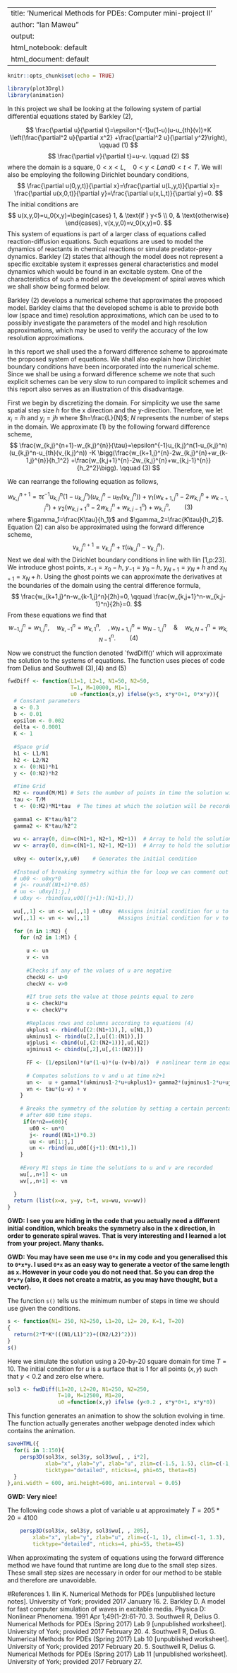 
---
title: 'Numerical Methods for PDEs: Computer mini-project II'
author: "Ian Maweu"
output:
  html_notebook: default
  html_document: default
---

```r
knitr::opts_chunk$set(echo = TRUE)
```
```r
library(plot3Drgl)
library(animation)
```

In this project we shall be looking at the following system of partial differential equations stated by Barkley (2),

$$
\frac{\partial u}{\partial t}=\epsilon^{-1}u(1-u)(u-u_{th}(v))+K \left(\frac{\partial^2 u}{\partial x^2}
+\frac{\partial^2 u}{\partial y^2}\right), \qquad (1)
$$
$$
\frac{\partial v}{\partial t}=u-v. \qquad (2)
$$
where the domain is a square, $0<x<L, \quad 0<y<L and 0<t<T.$ We will also be employing the following Dirichlet boundary conditions,
$$
\frac{\partial u(0,y,t)}{\partial x}=\frac{\partial u(L,y,t)}{\partial x}=
\frac{\partial u(x,0,t)}{\partial y}=\frac{\partial u(x,L,t)}{\partial y}=0.
$$
The initial conditions are
$$
u(x,y,0)=u_0(x,y)=\begin{cases}
                  1, & \text{if } y<5 \\
                  0,   & \text{otherwise}
\end{cases}, v(x,y,0)=v_0(x,y)=0.
$$
This system of equations is part of a larger class of equations called reaction-diffusion equations. Such equations are used to model the dynamics of reactants in chemical reactions or simulate predator-prey dynamics. Barkley (2) states that although the model does not represent a specific excitable system it expresses general characteristics and model dynamics which would be found in an excitable system. One of the characteristics of such a model are the development of spiral waves which we shall show being formed below. 

Barkley (2) develops a numerical scheme that approximates the proposed model. Barkley claims that the developed scheme is able to provide both low (space and time) resolution approximations, which can be used to to possibly investigate the parameters of the model and high resolution approximations, which may be used to verify the accuracy of the low resolution approximations. 

In this report we shall used the a forward difference scheme to approximate the proposed system of equations. We shall also explain how Dirichlet boundary conditions have been incorporated into the numerical scheme. Since we shall be using a forward difference scheme we note that such explicit schemes can be very slow to run compared to implicit schemes and this report also serves as an illustration of this disadvantage.

First we begin by discretizing the domain. For simplicity we use the same spatial step size $h$ for the x direction and the y-direction. Therefore, we let $x_i=ih$ and $y_j=jh$ where $h=\frac{L}{N}$; $N$ represents the number of steps in the domain.
We approximate $(1)$ by the following forward difference scheme,
$$
\frac{w_{k,j}^{n+1}-w_{k,j}^{n}}{\tau}=\epsilon^{-1}u_{k,j}^n(1-u_{k,j}^n)(u_{k,j}^n-u_{th}(v_{k,j}^n))
-K \bigg(\frac{w_{k+1,j}^{n}-2w_{k,j}^{n}+w_{k-1,j}^{n}}{h_1^2} 
+\frac{w_{k,j+1}^{n}-2w_{k,j}^{n}+w_{k,j-1}^{n}}{h_2^2}\bigg). \qquad (3)
$$

We can rearrange the following equation as follows,

$$
w_{k,j}^{n+1}=\tau\epsilon^{-1}u_{k,j}^n(1-u_{k,j}^n)(u_{k,j}^n-u_{th}(v_{k,j}^n))+
\gamma_1(w_{k+1,j}^{n}-2w_{k,j}^{n}+w_{k-1,j}^{n})+
\gamma_2(w_{k,j+1}^{n}-2w_{k,j}^{n}+w_{k,j-1}^{n})+w_{k,j}^n, \qquad (3)
$$
where $\gamma_1=\frac{K\tau}{h_1}$ and $\gamma_2=\frac{K\tau}{h_2}$.
Equation $(2)$ can also be approximated using the forward difference scheme,
$$
v^{n+1}_{k,j}=v^n_{k,j}+\tau \left(u_{k,j}^n-v_{k,j}^n\right).
$$
Next we deal with the Dirichlet boundary conditions in line with Ilin [1,p:23]. We introduce ghost points, $x_{-1}=x_0-h$, $y_{-1}=y_0-h$, $y_{N+1}=y_N+h$ and $x_{N+1}=x_N+h$. Using the ghost points we can approximate the derivatives at the boundaries of the domain using the central difference formula,
$$
\frac{w_{k+1,j}^n-w_{k-1,j}^n}{2h}=0, \qquad \frac{w_{k,j+1}^n-w_{k,j-1}^n}{2h}=0.
$$
From these equations we find that
$$
w^n_{-1,j}=w^n_{1,j}, \quad w^n_{k,-1}=w^n_{k,1}, \quad, w^n_{N+1,j}=w^n_{N-1,j} \quad \& \quad
w^n_{k,N+1}=w^n_{k,N-1}. \qquad (4)
$$

Now we construct the function denoted `fwdDiff()' which will approximate the solution to the systems of equations. The function uses pieces of code from Delius and Southwell (3),(4) and (5)
```r
fwdDiff <- function(L1=1, L2=1, N1=50, N2=50,
                    T=1, M=10000, M1=1,
                    u0 =function(x,y) ifelse(y<5, x*y*0+1, 0*x*y)){
  # Constant parameters
  a <- 0.3
  b <- 0.01
  epsilon <- 0.002
  delta <- 0.0001
  K <- 1
  
  #Space grid
  h1 <- L1/N1
  h2 <- L2/N2
  x <- (0:N1)*h1
  y <- (0:N2)*h2
  
  #Time Grid
  M2 <- round(M/M1) # Sets the number of points in time the solution will be recorded
  tau <- T/M
  t <- (0:M2)*M1*tau  # The times at which the solution will be recorded
  
  gamma1 <- K*tau/h1^2
  gamma2 <- K*tau/h2^2
  
  wu <- array(0, dim=c(N1+1, N2+1, M2+1))  # Array to hold the solution to u
  wv <- array(0, dim=c(N1+1, N2+1, M2+1))  # Array to hold the solution to v
  
  u0xy <- outer(x,y,u0)    # Generates the initial condition
  
  #Instead of breaking symmetry within the for loop we can comment out the if statement
  # u00 <- u0xy*0
  # j<- round((N1+1)*0.05)
  # uu <- u0xy[1:j,]
  # u0xy <- rbind(uu,u00[(j+1):(N1+1),])
  
  wu[,,1] <- un <- wu[,,1] + u0xy  #Assigns initial condition for u to the solution matrix
  wv[,,1] <- vn <- wv[,,1]         #Assigns initial condition for v to the solution matrix
  
  for (n in 1:M2) {
    for (n2 in 1:M1) {
      
      u <- un
      v <- vn
      
      #Checks if any of the values of u are negative
      checkU <- u>0
      checkV <- v>0
      
      #If true sets the value at those points equal to zero
      u <- checkU*u
      v <- checkV*v
      
      #Replaces rows and columns according to equations (4)
      ukplus1 <- rbind(u[(2:(N1+1)),], u[N1,])
      ukminus1 <- rbind(u[2,],u[(1:(N1)),])
      ujplus1 <- cbind(u[,(2:(N2+1))],u[,N2])
      ujminus1 <- cbind(u[,2],u[,(1:(N2))])
      
      FF <- (1/epsilon)*(u*(1-u)*(u-(v+b)/a))  # nonlinear term in equaiton (1)
      
      # Computes solutions to v and u at time n2+1
      un <-  u + gamma1*(ukminus1-2*u+ukplus1)+ gamma2*(ujminus1-2*u+ujplus1)+tau*FF 
      vn <- tau*(u-v) + v
    }
    
    # Breaks the symmetry of the solution by setting a certain percentage of the x domain equal to zero
    # after 600 time steps.
     if(n*n2==600){
       u00 <- un*0
       j<- round((N1+1)*0.3)
       uu <- un[1:j,]
       un <- rbind(uu,u00[(j+1):(N1+1),])
    }
    
    #Every M1 steps in time the solutions to u and v are recorded
    wu[,,n+1] <- un
    wv[,,n+1] <- vn
    
  }
  return (list(x=x, y=y, t=t, wu=wu, wv=wv))
}

```
**GWD: I see you are hiding in the code that you actually need a different initial condition, which breaks the symmetry also in the x direction, in order to generate spiral waves. That is very interesting and I learned a lot from your project. Many thanks.**

**GWD: You may have seen me use `0*x` in my code and you generalised this to `0*x*y`. I used `0*x` as an easy way to generate a vector of the same length as `x`. However in your code you do not need that. So you can drop the `0*x*y` (also, it does not create a matrix, as you may have thought, but a vector).**


The function `s()` tells us the minimum number of steps in time we should use given the conditions.
```r
s <- function(N1= 250, N2=250, L1=20, L2= 20, K=1, T=20)
{
  return(2*T*K*(((N1/L1)^2)+((N2/L2)^2)))
}
s()
```


Here we simulate the solution using a 20-by-20 square domain for time $T=10$. The initial condition for $u$ is a surface that is 1 for all points $(x,y)$ such that $y<0.2$ and zero else where.
```r
sol3 <- fwdDiff(L1=20, L2=20, N1=250, N2=250,
                T=10, M=12500, M1=20,
                u0 =function(x,y) ifelse (y<0.2 , x*y*0+1, x*y*0))
```


This function generates an animation to show the solution evolving in time. The function actually generates another webpage denoted index which contains the animation.
```r
saveHTML({
  for(i in 1:150){
    persp3D(sol3$x, sol3$y, sol3$wu[, , i*2],
            xlab="x", ylab="y", zlab="u", zlim=c(-1.5, 1.5), clim=c(-1, 1.3),
            ticktype="detailed", nticks=4, phi=65, theta=45)
  }
},ani.width = 600, ani.height=600, ani.interval = 0.05)
```
**GWD: Very nice!**

The following code shows a plot of variable u at approximately $T=205*20=4100$
```r
    persp3D(sol3$x, sol3$y, sol3$wu[, , 205],
        xlab="x", ylab="y", zlab="u", zlim=c(-1, 1), clim=c(-1, 1.3),
        ticktype="detailed", nticks=4, phi=55, theta=45)
```
When approximating the system of equations using the forward difference method we have found that runtime are long due to the small step sizes. These small step sizes are necessary in order for our method to be stable and therefore are unavoidable.

#References
1.  Ilin K. Numerical Methods for PDEs [unpublished lecture notes]. University of York; provided 2017 January 16.
2. Barkley D. A model for fast computer simulation of waves in excitable media. Physica D: Nonlinear Phenomena. 1991 Apr 1;49(1-2):61-70.
3.  Southwell R, Delius G. Numerical Methods for PDEs (Spring 2017) Lab 9 [unpublished worksheet]. University of York;  provided 2017 February 20.
4.  Southwell R, Delius G. Numerical Methods for PDEs (Spring 2017) Lab 10 [unpublished worksheet]. University of York;  provided 2017 February 20.
5.  Southwell R, Delius G. Numerical Methods for PDEs (Spring 2017) Lab 11 [unpublished worksheet]. University of York; provided 2017 February 27.